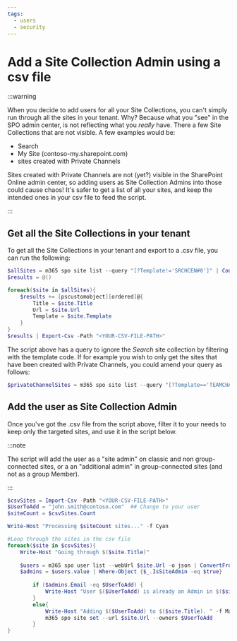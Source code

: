 ```yaml
---
tags:
  - users
  - security
---
```



# Add a Site Collection Admin using a csv file

:::warning

When you decide to add users for all your Site Collections, you can't simply run through all the sites in your tenant. Why? Because what you "see" in the SPO admin center, is not reflecting what you _really_ have. There a few Site Collections that are not visible. A few examples would be:

- Search
- My Site (contoso-my.sharepoint.com)
- sites created with Private Channels

Sites created with Private Channels are not (yet?) visible in the SharePoint Online admin center, so adding users as Site Collection Admins into those could cause chaos! It's safer to get a list of all your sites, and keep the intended ones in your csv file to feed the script.

:::

## Get all the Site Collections in your tenant

To get all the Site Collections in your tenant and export to a .csv file, you can run the following:

<Tabs>
  <TabItem value="PowerShell">

  ```powershell
  $allSites = m365 spo site list --query "[?Template!='SRCHCEN#0']" | ConvertFrom-Json
  $results = @()

  foreach($site in $allSites){
      $results += [pscustomobject][ordered]@{
          Title = $site.Title
          Url = $site.Url
          Template = $site.Template
      }
  }
  $results | Export-Csv -Path "<YOUR-CSV-FILE-PATH>"
  ```

  </TabItem>
</Tabs>

The script above has a query to ignore the _Search_ site collection by filtering with the template code. If for example you wish to only get the sites that have been created with Private Channels, you could amend your query as follows:

<Tabs>
  <TabItem value="PowerShell">

  ```powershell
  $privateChannelSites = m365 spo site list --query "[?Template=='TEAMCHANNEL#0']" | ConvertFrom-Json
  ```

  </TabItem>
</Tabs>

## Add the user as Site Collection Admin

Once you've got the .csv file from the script above, filter it to your needs to keep only the targeted sites, and use it in the script below.

:::note

The script will add the user as a "site admin" on classic and non group-connected sites, or a an "additional admin" in group-connected sites (and not as a group Member).

:::

<Tabs>
  <TabItem value="PowerShell">

  ```powershell
  $csvSites = Import-Csv -Path "<YOUR-CSV-FILE-PATH>"
  $UserToAdd = "john.smith@contoso.com"  ## Change to your user
  $siteCount = $csvSites.Count

  Write-Host "Processing $siteCount sites..." -f Cyan

  #Loop through the sites in the csv file
  foreach($site in $csvSites){
      Write-Host "Going through $($site.Title)" 
      
      $users = m365 spo user list --webUrl $site.Url -o json | ConvertFrom-Json
      $admins = $users.value | Where-Object {$_.IsSiteAdmin -eq $true}
          
          if ($admins.Email -eq $UserToAdd) {
              Write-Host "User $($UserToAdd) is already an Admin in $($site.Title)." -f Green
          }
          else{
              Write-Host "Adding $($UserToAdd) to $($site.Title). " -f Magenta
              m365 spo site set --url $site.Url --owners $UserToAdd
          }
  }
  ```

  </TabItem>
</Tabs>

